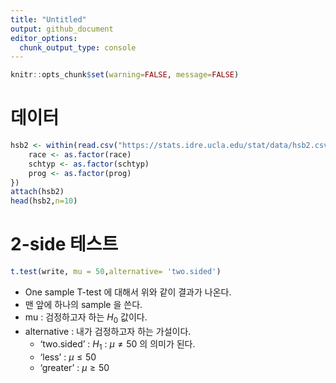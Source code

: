 ```yaml
---
title: "Untitled"
output: github_document
editor_options: 
  chunk_output_type: console
---
```

```r
knitr::opts_chunk$set(warning=FALSE, message=FALSE)
```
# 데이터
```r
hsb2 <- within(read.csv("https://stats.idre.ucla.edu/stat/data/hsb2.csv"), {
    race <- as.factor(race)
    schtyp <- as.factor(schtyp)
    prog <- as.factor(prog)
})
attach(hsb2)
head(hsb2,n=10)
```
# 2-side 테스트
```r
t.test(write, mu = 50,alternative= 'two.sided')
```
- One sample T-test 에 대해서 위와 같이 결과가 나온다.
- 맨 앞에 하나의 sample 을 쓴다.
- mu : 검정하고자 하는 $H_0$ 값이다.
- alternative : 내가 검정하고자 하는 가설이다.
  - 'two.sided' : $H_1$ : $\mu \not=50$ 의 의미가 된다.
  - 'less' : $\mu \le 50$
  - 'greater' : $\mu \ge 50$
